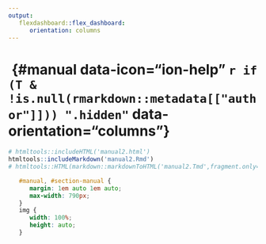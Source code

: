 ```yaml
---
output:
   flexdashboard::flex_dashboard:
      orientation: columns
---
```


# &shy; {#manual data-icon="ion-help" `r if (T & !is.null(rmarkdown::metadata[["author"]])) ".hidden"` data-orientation="columns"}

```r
# htmltools::includeHTML('manual2.html')
htmltools::includeMarkdown('manual2.Rmd')
# htmltools::HTML(markdown::markdownToHTML('manual2.Tmd',fragment.only=!TRUE))

```

```css
   #manual, #section-manual {
      margin: 1em auto 1em auto;
      max-width: 790px;
   }
   img {
      width: 100%;
      height: auto;
   }
```
